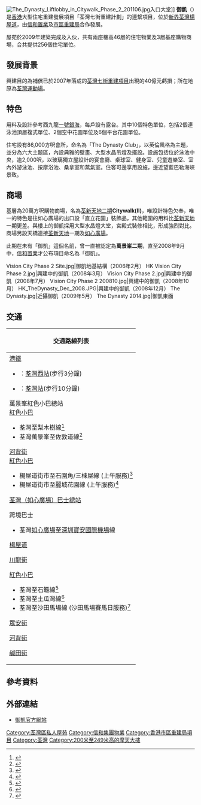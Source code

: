 {{Coord|22.367842|114.114222|source:GoogleMaps|display=title}}
{{Infobox_housinghk 
| name = The Dynasty <br/> 御凱
| logo = 
| photo = HK The Dynasty.jpg
| phototitle = 御凱西面（攝於2010年1月）
| address = [[新界|新界]][[荃灣|荃灣]][[楊屋道|楊屋道]]18號
| developer = [[信和置業|信和置業]]、[[市區重建局|市區重建局]]
| use = 住宅
| blocknumber = 2座	
| floornumber = 46層
| yearofcompletion = 2009年
| facilities = 會所、商場
| former = [[荃灣運動場|荃灣運動場]]、[[荃灣公園|荃灣公園]]
| website = [http://www.thedynasty.hk 御凱主頁]
}}
[[File:The_Dynasty_Liftlobby_in_Citywalk_Phase_2_201106.jpg|thumb]]入口大堂]]
'''御凱'''（{{lang-en|The Dynasty}}）是[[香港|香港]]大型住宅重建發展項目「荃灣七街重建計劃」的連繫項目，位於[[新界|新界]][[荃灣|荃灣]][[楊屋道|楊屋道]]，由[[信和置業|信和置業]]及[[市區重建局|市區重建局]]合作發展。

屋苑於2009年建築完成及入伙，共有兩座樓高46層的住宅物業及3層基座購物商場，合共提供256個住宅單位。

==發展背景==
興建目的為補償已於2007年落成的[[萬景峯|荃灣七街重建項目]]出現的40億元虧損；所在地原為[[荃灣運動場|荃灣運動場]]。

==特色==
用料及設計參考西九龍[[一號銀海|一號銀海]]，每戶設有露台。其中10個特色單位，包括2個連泳池頂層複式單位、2個空中花園單位及6個平台花園單位。

住宅設有86,000方呎會所，命名為「The Dynasty Club」，以英倫風格為主題，並分為六大主題區，內設典雅的壁畫、大型水晶吊燈及擺設。設施包括位於泳池中央，逾2,000呎，以玻璃獨立屋設計的宴會廳、桌球室、健身室、兒童遊樂室、室內外游泳池、按摩浴池、桑拿室和蒸氣室。住客可邊享用設施，邊近望藍巴勒海峽景致。

==商場==
基層為20萬方呎購物商場，名為[[荃新天地#第二期|荃新天地二期]]'''Citywalk(II)'''，唯設計特色欠奉，唯一的特色是往如心廣場的出口設「直立花園」裝飾品，其他範圍的用料比[[荃新天地|荃新天地]]一期更差。與樓上的御凱採用大型水晶燈大堂，宮殿式裝修相比，形成強烈對比。商場另設天橋連接[[荃新天地|荃新天地]]一期及[[如心廣場|如心廣場]]。

此期在未有「御凱」這個名前，曾一直被認定為'''萬景峯二期'''，直至2008年9月中，[[信和置業|信和置業]]才公布項目命名為「御凱」。
<gallery>
Vision City Phase 2 Site.jpg|御凱地基結構（2006年2月）
HK Vision City Phase 2.jpg|興建中的御凱（2008年3月）
Vision City Phase 2.jpg|興建中的御凱（2008年7月）
Vision City Phase 2 200810.jpg|興建中的御凱（2008年10月）
HK_TheDynasty_Dec_2008.JPG|興建中的御凱（2008年12月）
The Dynasty.jpg|近攝御凱（2009年5月）
The Dynasty 2014.jpg|御凱東面
</gallery>

==交通==
{| class="mw-collapsible mw-collapsed wikitable" style="background:white; margin: 0 auto; width: auto;" 
! 交通路線列表
|-
|
;[[港鐵|港鐵]]
*{{港鐵路線標誌|TML}}：[[荃灣西站|荃灣西站]](步行3分鐘)
*{{港鐵路線標誌|TWL}}：[[荃灣站|荃灣站]](步行10分鐘)

;萬景峯紅色小巴總站
;[[紅色小巴|紅色小巴]]
*荃灣至梨木樹線<ref>{{Cite web |url=http://www.16seats.net/chi/rmb/r_n36.html |title=荃灣萬景峯　—　梨木樹 |access-date=2016-11-13 |archive-date=2018-07-03 |archive-url=https://web.archive.org/web/20180703080006/http://www.16seats.net/chi/rmb/r_n36.html |dead-url=no }}</ref>
*荃灣萬景峯至佐敦道線<ref>{{Cite web |url=http://www.16seats.net/chi/rmb/r_kn53.html |title=荃灣萬景峯　＞　佐敦道 |access-date=2016-11-13 |archive-date=2016-10-19 |archive-url=https://web.archive.org/web/20161019214402/http://www.16seats.net/chi/rmb/r_kn53.html |dead-url=no }}</ref>

;[[河背街|河背街]]
;[[紅色小巴|紅色小巴]]
*楊屋道街市至石圍角/三棟屋線 (上午服務)<ref>{{Cite web |url=http://www.16seats.net/chi/rmb/r_n81.html |title=荃灣楊屋道街市　＞　石圍角及老圍 |access-date=2016-11-13 |archive-date=2020-09-13 |archive-url=https://web.archive.org/web/20200913085745/http://www.16seats.net/chi/rmb/r_n81.html |dead-url=no }}</ref>
*楊屋道街市至麗城花園線 (上午服務)<ref>{{Cite web |url=http://www.16seats.net/chi/rmb/r_n34.html |title=荃灣楊屋道街市　—　麗城花園 |access-date=2016-11-13 |archive-date=2021-05-14 |archive-url=https://web.archive.org/web/20210514225635/http://16seats.net/chi/rmb/r_n34.html }}</ref>

;[[荃灣（如心廣場）巴士總站|荃灣（如心廣場）巴士總站]]
{{九龍新界巴士簡單列表|33A|40P|46S|48P|51|53|61P|66M|73D|73P|73X|278A|278P|278X}}
{{大嶼山巴士簡單列表|A31|NA31}}
{{過海隧道巴士簡單列表|930X}}
{{新界專線小巴簡單列表|83A|86|87K|94S|95|96|99}}
{{新界居民巴士簡單列表|NR331S}}
;跨境巴士
*荃灣[[如心廣場|如心廣場]]至[[深圳寶安國際機場|深圳寶安國際機場]]線

;[[楊屋道|楊屋道]]
{{九龍新界巴士簡單列表|30X|33A|39A|41M|42M|49X|73P|238M}}
{{過海隧道巴士簡單列表|930|930A|933|N930}}
{{新界專線小巴簡單列表|84|87K|89B|95|99|409K|99}}
{{大嶼山巴士簡單列表|R42}}

;[[川龍街|川龍街]]
{{新界專線小巴簡單列表|83A|86A|86M}}
;[[紅色小巴|紅色小巴]]
*荃灣至石籬線<ref>{{Cite web |url=http://www.16seats.net/chi/rmb/r_n31.html |title=荃灣川龍街　—　石梨貝 |access-date=2016-11-13 |archive-date=2016-09-20 |archive-url=https://web.archive.org/web/20160920230445/http://www.16seats.net/chi/rmb/r_n31.html |dead-url=no }}</ref>
*荃灣至土瓜灣線<ref>{{Cite web |url=http://www.16seats.net/chi/rmb/r_kn30.html |title=荃灣川龍街　—　土瓜灣欣榮花園 |access-date=2016-11-13 |archive-url=https://web.archive.org/web/20161026152841/http://www.16seats.net/chi/rmb/r_kn30.html |archive-date=2016-10-26 |dead-url=yes }}</ref>
*荃灣至沙田馬場線 (沙田馬場賽馬日服務)<ref>{{Cite web |url=http://www.16seats.net/chi/rmb/r_n48.html |title=荃灣川龍街　—　沙田馬場 |access-date=2016-11-13 |archive-date=2016-10-19 |archive-url=https://web.archive.org/web/20161019213532/http://www.16seats.net/chi/rmb/r_n48.html |dead-url=no }}</ref>

;[[眾安街|眾安街]]
{{新界專線小巴簡單列表|84|86A|86M|95|402S|409}}

;[[河背街|河背街]]
{{新界專線小巴簡單列表|89|89A|89B|98}}

;[[鹹田街|鹹田街]]
{{新界專線小巴簡單列表|87|91|93|93A}}
|}

== 參考資料 ==
{{reflist}}

== 外部連結 ==
*[https://web.archive.org/web/20160525035738/http://www.thedynasty.hk/ 御凱官方網站]

{{信和置業}}
{{市區重建局}}
[[Category:荃灣區私人屋苑|Category:荃灣區私人屋苑]]
[[Category:信和集團物業|Category:信和集團物業]]
[[Category:香港市區重建局項目|Category:香港市區重建局項目]]
[[Category:荃灣|Category:荃灣]]
[[Category:200米至249米高的摩天大樓|Category:200米至249米高的摩天大樓]]